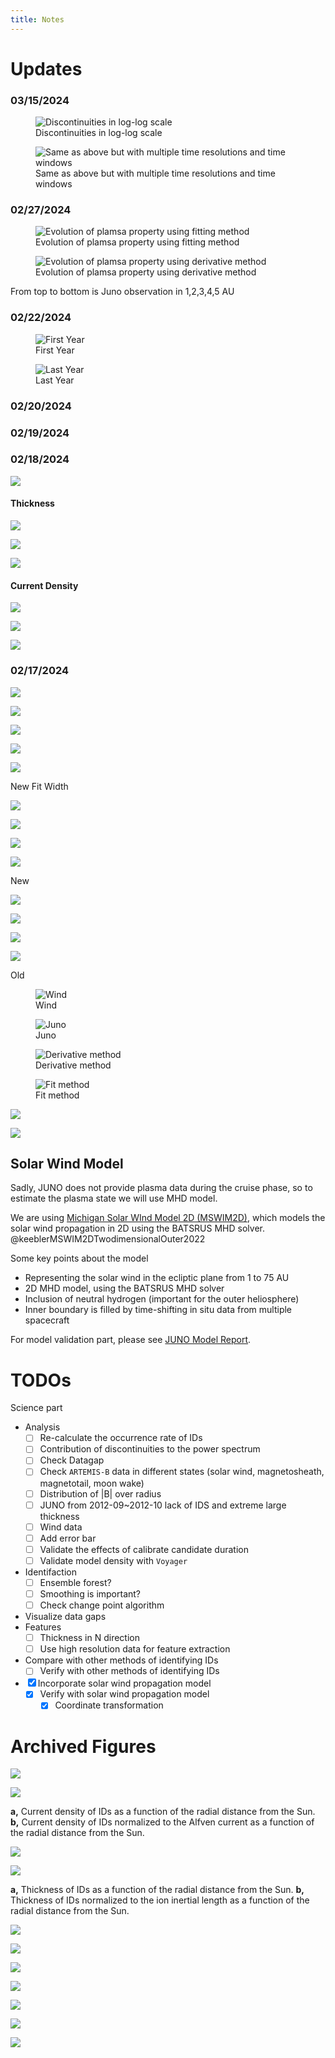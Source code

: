 ```yaml
---
title: Notes
---
```


# Updates

### 03/15/2024

![Discontinuities in log-log scale](figures/l_j_fit_xscale_log)

![Same as above but with multiple time resolutions and time windows](figures/l_j_r_fit_xscale_log)

### 02/27/2024

::: {.column-screen}
::: {#fig-evolution-juno layout-nrow="1"}
![Evolution of plamsa property using fitting method](figures/l_j_r_fit.png)

![Evolution of plamsa property using derivative method](figures/l_j_r_der.png)

From top to bottom is Juno observation in 1,2,3,4,5 AU
:::
:::

<!-- 
### 02/26/2024

::: {.column-screen layout-nrow="1"}
{{< embed notebooks/01_results_julia.ipynb#fig-l-comp >}}
:::

::: {.column-screen layout-nrow="1"}
{{< embed notebooks/01_results_julia.ipynb#fig-l-j-r-der >}}
:::

::: {.column-screen layout-nrow="1"}
{{< embed notebooks/01_results_julia.ipynb#fig-l-r-fit >}}
:::

### 02/25/2024

::: {.column-screen layout-nrow="1"}
{{< embed notebooks/archive/05_sea.ipynb#fig-fit >}}

{{< embed notebooks/archive/05_sea.ipynb#fig-fit-params >}}
::: 
-->



### 02/22/2024

::: {.column-screen layout-nrow="1"}
![First Year](figures/sea/sea_juno_first_year_high.png)

![Last Year](figures/sea/sea_juno_last_year_high.png)
:::

### 02/20/2024

### 02/19/2024

<!-- {{< embed notebooks/04_properties.ipynb#fig-jno-8hz-tau-20-der >}} -->

### 02/18/2024

![](figures/new/duration/duration_dist_ts_comparison)

#### Thickness
::: {.column-screen layout-nrow="1"}
![](figures/new/thickness/thickness_k_dist)

![](figures/new/thickness/thickness_k_dist-8hz)

![](figures/new/thickness/thickness_k_dist-8hz-tau_20)
:::


#### Current Density

::: {.column-screen layout-nrow="1"}
![](figures/new/current/current_k_dist)

![](figures/new/current/current_k_dist-8hz)

![](figures/new/current/current_k_dist-8hz-tau_20)

:::


### 02/17/2024

::: {.column-screen layout-nrow="1"}

![](figures/new/duration/duration_dist)

![](figures/new/thickness/thickness_k_fit_dist)

![](figures/new/current/current_k_dist)
:::


::: {.column-screen layout-nrow="1"}

![](figures/new/thickness/thickness_k_fit_r_dist)

![](figures/new/thickness/thickness_k_fit_N1_r_dist)

New Fit Width
:::

::: {.column-screen layout-ncol="4"}
![](figures/new/current/current_k_r_dist)

![](figures/new/current/current_k_N1_r_dist)

![](figures/new/thickness/thickness_k_r_dist)

![](figures/new/thickness/thickness_k_N1_r_dist)

New
:::

::: {.column-screen layout-ncol="4"}

![](figures/current/current_r_dist)

![](figures/current/current_N1_r_dist)

![](figures/thickness/thickness_k_r_dist)

![](figures/thickness/thickness_k_N1_r_dist)

Old
:::


::: {.column-screen layout-ncol="4"}

![Wind](figures/ts_method/wind)

![Juno](figures/ts_method/juno)

![Derivative method](figures/ts_method/derivative)

![Fit method](figures/ts_method/fit)


![](figures/ts_method/wind_fit)

![](figures/ts_method/all)

:::


## Solar Wind Model

Sadly, JUNO does not provide plasma data during the cruise phase, so to estimate the plasma state we will use MHD model.

We are using [Michigan Solar WInd Model 2D (MSWIM2D)](http://csem.engin.umich.edu/MSWIM2D/), which models the solar wind propagation in 2D using the BATSRUS MHD solver. @keeblerMSWIM2DTwodimensionalOuter2022

Some key points about the model

-   Representing the solar wind in the ecliptic plane from 1 to 75 AU
-   2D MHD model, using the BATSRUS MHD solver
-   Inclusion of neutral hydrogen (important for the outer heliosphere)
-   Inner boundary is filled by time-shifting in situ data from multiple spacecraft

For model validation part, please see [JUNO Model Report](notebooks/20_model.ipynb).


<!-- 
::: {.column-screen layout-nrow="1"}
![Effect of the time resolution on the discontinuity properties](figures/ts_effect_fit_new)

![Effect of the time resolution on the discontinuity properties](figures/ts_effect)
:::
-->

# TODOs

Science part

-   Analysis
    -   [ ] Re-calculate the occurrence rate of IDs
    -   [ ] Contribution of discontinuities to the power spectrum
    -   [ ] Check Datagap
    -   [ ] Check `ARTEMIS-B` data in different states (solar wind, magnetosheath, magnetotail, moon wake)
    -   [ ] Distribution of \|B\| over radius
    -   [ ] JUNO from 2012-09\~2012-10 lack of IDS and extreme large thickness
    -   [ ] Wind data
    -   [ ] Add error bar
    -   [ ] Validate the effects of calibrate candidate duration
    -   [ ] Validate model density with `Voyager`
-   Identifaction
    -   [ ] Ensemble forest?
    -   [ ] Smoothing is important?
    -   [ ] Check change point algorithm
-   Visualize data gaps
-   Features
    -   [ ] Thickness in N direction
    -   [ ] Use high resolution data for feature extraction
-   Compare with other methods of identifying IDs
    -   [ ] Verify with other methods of identifying IDs
-   [x] Incorporate solar wind propagation model
    -   [x] Verify with solar wind propagation model
        -   [x] Coordinate transformation

# Archived Figures

::: {#fig-current layout-nrow="1"}
![](figures/new/current/current_k_r_dist)

![](figures/new/current/current_k_N1_r_dist)

**a,** Current density of IDs as a function of the radial distance from the Sun. **b,** Current density of IDs normalized to the Alfven current as a function of the radial distance from the Sun.
:::

::: {#fig-thickness layout-nrow="1"}
![](figures/new/thickness/thickness_k_fit_r_dist)

![](figures/new/thickness/thickness_k_fit_N1_r_dist)

**a,** Thickness of IDs as a function of the radial distance from the Sun. **b,** Thickness of IDs normalized to the ion inertial length as a function of the radial distance from the Sun. 
:::

![](figures/l_j_fit_taus)

![](figures/l_j_fit_taus_xscale_log)

::: {.column-screen-inset layout-nrow="1"}
![](figures/thickness/thickness_k_dist)

![](figures/thickness/thickness_k_N1_dist)

![](figures/thickness/thickness_k_N1_r_dist)
:::

::: {.column-screen-inset layout-nrow="1"}

![](figures/current/current_k_dist)

![](figures/current/current_k_N1_dist)

:::